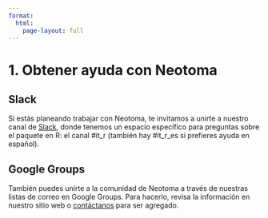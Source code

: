 ```yaml
---
format:
  html:
    page-layout: full
---
```


# 1. Obtener ayuda con Neotoma

## Slack

Si estás planeando trabajar con Neotoma, te invitamos a unirte a nuestro canal de [Slack](https://join.slack.com/t/neotomadb/shared_invite/zt-cvsv53ep-wjGeCTkq7IhP6eUNA9NxYQ), donde tenemos un espacio específico para preguntas sobre el paquete en R: el canal #it_r (también hay #it_r_es si prefieres ayuda en español). 

## Google Groups
También puedes unirte a la comunidad de Neotoma a través de nuestras listas de correo en Google Groups. Para hacerlo, revisa la información en nuestro sitio web o [contáctanos](mailto:neotoma-contact@googlegroups.com) para ser agregado.

